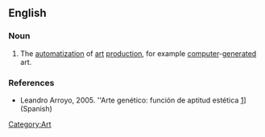 ==English==

===Noun===
{{en-noun|sg=[[artificial]] [[art]]|-}}

# The [[automatization]] of [[art]] [[production]], for example [[computer]]-[[generated]] art. 

===References===
* Leandro Arroyo, 2005. ''Arte genético: función de aptitud estética [http://www.monografias.com/trabajos33/arte-genetico/arte-genetico.shtml]] (Spanish)

[[Category:Art]]